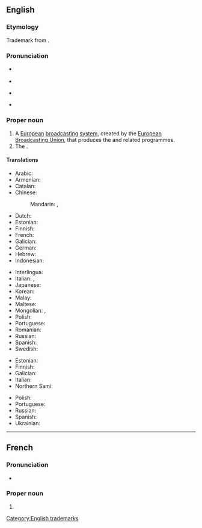 {{also|Eurovisión}}
==English==

===Etymology===
Trademark from {{prefix|en|Euro|vision}}.

===Pronunciation===
*{{a|UK}} {{IPA|en|/ˈjʊə.ɹə(ˌ)vɪ.ʒ(ə)n/}}
* {{audio|en|LL-Q1860 (eng)-Vealhurl-Eurovision.wav|Audio (Southern England)}}
*{{a|US}} {{IPA|en|/ˈjɝ.əˌvɪ.ʒ(ə)n/}}
*{{rhymes|en|ɪʒən}}

===Proper noun===
{{en-proper noun}}

# A [[European]] [[broadcasting]] [[system]], created by the [[w:European Broadcasting Union|European Broadcasting Union]], that produces the {{w|Eurovision Song Contest}} and related programmes.
# The {{w|Eurovision Song Contest}}.

====Translations====
{{trans-top|television network}}
* Arabic: {{t|ar|يُورُوفِيجْن|m|tr=yurufijn}}
* Armenian: {{t|hy|Եվրատեսիլ}}
* Catalan: {{t|ca|Eurovisió|f}}
* Chinese:
*: Mandarin: {{t|cmn|歐洲電視網|sc=Hani}}, {{t|cmn|欧洲电视网|tr=Ōuzhōu Diànshìwǎng|sc=Hani}}
* Dutch: {{t+|nl|Eurovisie|f}}
* Estonian: {{t|et|Eurovisioon}}
* Finnish: {{t|fi|Eurovisio}}
* French: {{t|fr|Eurovision|f}}
* Galician: {{t|gl|Eurovisión|f}}
* German: {{t+|de|Eurovision|f}}
* Hebrew: {{t|he|אירוויזיון}}
* Indonesian: {{t|id|Eurovision}}
{{trans-mid}}
* Interlingua: {{t|ia|Eurovision}}
* Italian: {{t|it|Eurovision|f}}, {{t|it|Eurovisione|f}}
* Japanese: {{t|ja|ユーロビジョン|tr=Yūrobijon}}
* Korean: {{t|ko|^유로비전}}
* Malay: {{t|ms|Eurovision}}
* Maltese: {{t|mt|Eurovision|alt=Il-Eurovision}}
* Mongolian: {{t|mn|Евровидение}}, {{t|mn|Евровижн}}
* Polish: {{t|pl|Eurowizja|f}}
* Portuguese: {{t|pt|Eurovisão|f}}
* Romanian: {{t-needed|ro}}
* Russian: {{t+|ru|Еврови́дение|n}}
* Spanish: {{t|es|Eurovisión|f}}
* Swedish: {{t+|sv|Eurovision|c}}
{{trans-bottom}}

{{trans-top|song contest}}
* Estonian: {{t|et|Eurovisioon}}
* Finnish: {{t|fi|Euroviisut|p}}
* Galician: {{t|gl|Eurovisión|f}}
* Italian: {{t|it|Eurovision|f}}
* Northern Sami: {{t|se|Eurovišuvnnat|p}}
{{trans-mid}}
* Polish: {{t|pl|Eurowizja|f}}
* Portuguese: {{t|pt|Eurovisão|f}}
* Russian: {{t+|ru|Еврови́дение|n}}
* Spanish: {{t|es|Eurovisión|f}}
* Ukrainian: {{t|uk|Євробачення|n}}
{{trans-bottom}}

[[Category:English trademarks]]

----

==French==

===Pronunciation===
* {{fr-IPA|eûrovision}}

===Proper noun===
{{fr-proper noun}}

# {{l|en|Eurovision}}